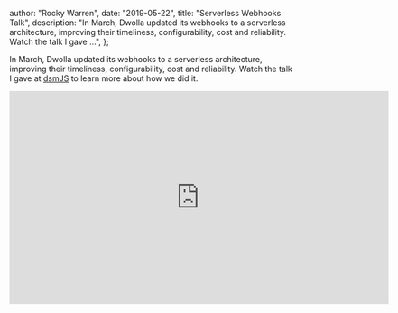 
  author: "Rocky Warren",
  date: "2019-05-22",
  title: "Serverless Webhooks Talk",
  description:
    "In March, Dwolla updated its webhooks to a serverless architecture, improving their timeliness, configurability, cost and reliability. Watch the talk I gave ...",
};


In March, Dwolla updated its webhooks to a serverless architecture, improving their timeliness, configurability, cost and reliability. Watch the talk I gave at [dsmJS](https://twitter.com/desmoinesjs) to learn more about how we did it.

<div className="video-container">
  <iframe
    className="iframe"
    width="672"
    height="378"
    src="https://www.youtube.com/embed/zpPV8lUxPpE"
    frameBorder="0"
    allow="accelerometer; autoplay; encrypted-media; gyroscope; picture-in-picture"
    allowFullScreen
    title="Sending Millions of Serverless Webhooks"
  />
</div>

[Slides](https://github.com/therockstorm/webhook-handler/blob/master/PITCHME.md)

For lessons learned along the way, [check out my blog post](../lessons-learned-from-sending-millions-of-serverless-webhooks).
